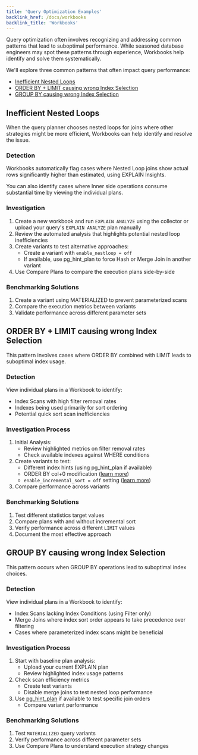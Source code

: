 ```yaml
---
title: 'Query Optimization Examples'
backlink_href: /docs/workbooks
backlink_title: 'Workbooks'
---
```


Query optimization often involves recognizing and addressing common patterns that lead
to suboptimal performance. While seasoned database engineers may spot these patterns
through experience, Workbooks help identify and solve them systematically.

We'll explore three common patterns that often impact query performance:

* [Inefficient Nested Loops](#inefficient-nested-loops-pattern)
* [ORDER BY + LIMIT causing wrong Index Selection](#order-by--limit-pattern)
* [GROUP BY causing wrong Index Selection](#group-by-index-selection-pattern)

## Inefficient Nested Loops

When the query planner chooses nested loops for joins where other strategies might be
more efficient, Workbooks can help identify and resolve the issue.

### Detection

Workbooks automatically flag cases where Nested Loop joins show actual rows
significantly higher than estimated, using EXPLAIN Insights.

You can also identify cases where Inner side operations consume substantial time
by viewing the individual plans.

### Investigation

1. Create a new workbook and run `EXPLAIN ANALYZE` using the collector or upload your query's `EXPLAIN ANALYZE` plan manually
2. Review the automated analysis that highlights potential nested loop inefficiencies
3. Create variants to test alternative approaches:
   * Create a variant with `enable_nestloop = off`
   * If available, use pg_hint_plan to force Hash or Merge Join in another variant
4. Use Compare Plans to compare the execution plans side-by-side

### Benchmarking Solutions

1. Create a variant using MATERIALIZED to prevent parameterized scans
2. Compare the execution metrics between variants
3. Validate performance across different parameter sets

## ORDER BY + LIMIT causing wrong Index Selection

This pattern involves cases where ORDER BY combined with LIMIT leads to suboptimal index usage.

### Detection

View individual plans in a Workbook to identify:

* Index Scans with high filter removal rates
* Indexes being used primarily for sort ordering
* Potential quick sort scan inefficiencies

### Investigation Process

1. Initial Analysis:
   * Review highlighted metrics on filter removal rates
   * Check available indexes against WHERE conditions
2. Create variants to test:
   * Different index hints (using pg_hint_plan if available)
   * ORDER BY col+0 modification ([learn more](/blog/5mins-postgres-planner-order-by-limit))
   * `enable_incremental_sort = off` setting ([learn more](/blog/5mins-postgres-incremental-sort))
3. Compare performance across variants

### Benchmarking Solutions

1. Test different statistics target values
2. Compare plans with and without incremental sort
3. Verify performance across different `LIMIT` values
4. Document the most effective approach

## GROUP BY causing wrong Index Selection

This pattern occurs when GROUP BY operations lead to suboptimal index choices.

### Detection

View individual plans in a Workbook to identify:

* Index Scans lacking Index Conditions (using Filter only)
* Merge Joins where index sort order appears to take precedence over filtering
* Cases where parameterized index scans might be beneficial

### Investigation Process

1. Start with baseline plan analysis:
   * Upload your current EXPLAIN plan
   * Review highlighted index usage patterns
2. Check scan efficiency metrics
   * Create test variants
   * Disable merge joins to test nested loop performance
3. Use [pg_hint_plan](https://github.com/ossc-db/pg_hint_plan) if available to test specific join orders
   * Compare variant performance

### Benchmarking Solutions

1. Test `MATERIALIZED` query variants
2. Verify performance across different parameter sets
3. Use Compare Plans to understand execution strategy changes
